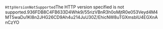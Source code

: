 <?xml version="1.0" encoding="UTF-8"?><Error><Code>HttpVersionNotSupported</Code><Message>The HTTP version specified is not supported.</Message><RequestId>936FDB8C4FB633D4</RequestId><HostId>Whk9/55rizVBnR3h0oMjtR0e053Veyd4M4MT5waDu1KI8n2JHG26CD9Ah4u214JuU30Z/EhicNW8uTGXmsbIU4EGXnAnCzYO</HostId></Error>